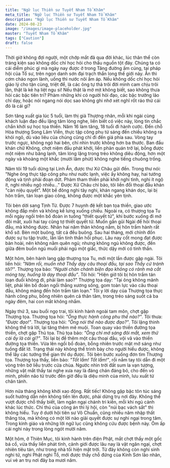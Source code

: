 ```yaml
---
title: "Ngữ lục Thiền sư Tuyết Nham Tổ Khâm"
meta_title: "Ngữ lục Thiền sư Tuyết Nham Tổ Khâm"
description: "Ngữ lục Thiền sư Tuyết Nham Tổ Khâm"
date: 2024-08-23
image: "/images/image-placeholder.jpg"
master: "Tuyết Nham Tổ Khâm"
tags: ["Caution"]
draft: false
---
```


<Indent />Thời giờ không đợi người, một chớp mắt đã qua đời khác, lúc thân thể còn tráng kiện sao không dốc chí học hỏi cho thấu nguồn tột đáy.
Chúng ta có cái diễm phúc gì mà ngày nay được ở trong Tăng đường ấm cúng, tại pháp hội của Tổ sư, trên ngọn danh sơn đại trạch thần long thế giới này.
Ăn thì cơm cháo ngon lành, uống thì nước nôi ấm áp. Nếu không dốc chí học hỏi giáo lý cho tận cùng, triệt để,
là các ông tự thả trôi đời mình cam chịu trôi lăn, thật là kẻ hạ liệt ngu si!
Nếu thật là mờ mịt không biết, sao không thưa hỏi các bậc tiên tri?
Phàm những khi có người hỏi đạo, các bậc trưởng lão chỉ dạy, hoặc nói ngang nói dọc sao không ghi nhớ xét nghĩ rốt ráo thử cái đó là cái gì?

<Indent />Sơn tăng xuất gia lúc 5 tuổi, làm thị giả Thượng nhân, mỗi khi ngài cùng khách luận đạo đều lặng tâm lóng nghe, liền biết có việc này,
lòng tin chắc chắn khởi sự học tọa thiền.
Năm 16 làm tăng, 18 tuổi đi hành cước.
Đến chỗ Hòa thượng Song Lâm Viễn, thực tập công phu từ sáng đến chiều không ra khỏi ngõ, dù vào liêu của chúng cũng chỉ đi đến giá phía sau.
Vòng tay trước ngực, không ngó hai bên, chỉ nhìn trước không hơn ba thước.
Ban đầu khán chữ Không, chợt niệm đầu phát khởi, liền phản quán trở lại, bỗng được một niệm như băng lạnh, tâm lóng lặng trong trẻo không diêu động,
hơn một ngày và khoảng một khắc (mười lăm phút) không nghe tiếng chuông trống.

<Indent />Năm tôi 19 tuổi dừng tại Linh Ẩn, được thư Xử Châu gửi đến.
Trong thư nói: "Nghe ông thực tập công phu như nước lạnh, việc ấy không hay, hai tướng động và tịnh phải đoạn dứt.
Phàm tham thiền phải khởi nghi tình, nghi ít ngộ ít, nghi nhiều ngộ nhiều..."
Được Xử Châu chỉ bảo, tôi liền đổi thoại đầu khán "càn niệu quyết".
Một bề đông nghi tây nghi, khán ngang khán dọc, lại bị hôn trầm, tán loạn giao công, không được một khắc yên tịnh.

<Indent />Tôi bèn dời sang Tịnh Từ. Được 7 huynh đệ kết bạn tọa thiền, giao ước không đắp mền và không kề lưng xuống chiếu.
Ngoài ra, có thượng tọa Tu mỗi ngày ngồi trên bồ đoàn in tuồng "thiết quyết tử", khi bước xuống đi mở đôi mắt, xuôi hai tay cũng tợ thiết quyết tử.
Muốn gần gũi Ngài để hỏi thoại đầu, mà không được. Nhân hai năm thân không nằm, bị hôn trầm hành rất khổ sở.
Bèn một buông, tất cả đều buông. Sau hai tháng, mới chỉnh đốn được sự tu tập trước, lần lần tinh thần hồi phục.
Lâu nay cốt mong đạt được bản hoài, nên không nằm quên ngủ; nhưng không ngủ không được, đến giữa đêm buồn ngủ muồi phải ngủ một giấc, thức dậy mới có tinh thần.

<Indent />Một hôm, bên hành lang gặp thượng tọa Tu, mới một lần được gặp ngài.
Tôi liền hỏi: *"Năm rồi, muốn nhờ Thầy dạy câu thoại đầu, tại sao Thầy cứ tránh tôi?"*.
Thượng tọa bảo: *"Người chân chánh biện đạo không có rảnh mà cắt móng tay, huống là dạy thoại đầu"*.
Tôi hỏi: "Hiện giờ tôi bị hôn trầm tán loạn đuổi không đi, phải làm sao?"
Thượng tọa dạy: "Tại ông không mãnh liệt, phải lên bồ đoàn ngồi thẳng xương sống, gom toàn lực vào câu thoại đầu, không màng đến hôn trầm tán loạn."
Tôi y lời dạy của Thượng tọa thực hành công phu, bỗng nhiên quên cả thân tâm, trong trẻo sáng suốt cả ba ngày đêm, hai con mắt không nhắm.

<Indent />Ngày thứ 3, sau buổi ngọ trai, tôi kinh hành ngoài tam môn, chợt gặp Thượng tọa.
Thượng tọa hỏi: *"Ông thực hành công phu thế nào?"*.
Tôi thưa: *"Được đạo!"*.
Thượng tọa hỏi: *"Ông nói thế nào được đạo?"*.
Tôi lặng thinh không thể trả lời, lại tăng thêm mê muội. Toan quay vào thiền đường tọa thiền, chợt gặp Thủ tọa.
Thủ tọa bảo: *"Ông chỉ mở sáng đôi mắt, xem thử cái ấy là cái gì?"*.
Tôi lại bị đề thêm một câu thoại đầu, vội vã vào thiền đường tọa thiền.
Vừa lên ngồi bồ đoàn, bỗng nhiên trước mặt mở sáng như tuồng đất lở.
Trạng thái này không thể trình bày cho người hiểu được, không thể lấy các tướng thế gian thí dụ được.
Tôi bèn bước xuống đơn tìm Thượng tọa.
Thượng tọa thấy, liền bảo: *"Tốt lắm! Tốt lắm!"*, rồi nắm tay tôi dẫn đi một vòng trên bờ liễu trước cửa chùa.
Ngước nhìn trời đất sum la vạn tượng, những vật mắt thấy tai nghe xưa nay là đáng chán đáng bỏ, cho đến vô minh,
phiền não từ trước đến giờ đều là diệu minh của mình, lưu xuất từ chân tánh.

<Indent />Hơn nửa tháng không khởi xao động. Rất tiếc! Không gặp bậc tôn túc sáng suốt hướng dẫn nên không tiến lên được, phải dừng trụ nơi đây.
Không thể vượt được chỗ thấy biết, làm ngăn ngại chánh tri kiến, mỗi khi ngủ cảnh khác lúc thức. Chỉ thú của công án thì lý hội, còn "núi bạc vách sắt" thì không hiểu.
Tuy ở dưới hội tiên sư Vô Chuẩn, cũng nhiều năm nhập thất thăng tòa, mà không có một lời nào giải quyết được sự nghi ngại trong tâm.
Trong kinh giáo và những lời ngữ lục cũng không cứu được bệnh này. Ôm ấp cái nghi này trong lòng ngót mười năm.

<Indent />Một hôm, ở Thiên Mục, tôi kinh hành trên điện Phật, mắt chợt thấy một gốc bá cổ, vừa thấy liền phát tỉnh,
cảnh giới được lâu nay là vật ngăn ngại, chợt nhiên tiêu tán, như trong nhà tối hiện mặt trời.
Từ đây không còn nghi sinh nghi tử, nghi Phật nghi Tổ, mới được thấy chỗ đứng của Kính Sơn lão nhân, vui vẻ an trụ nơi đây ba mươi năm.
